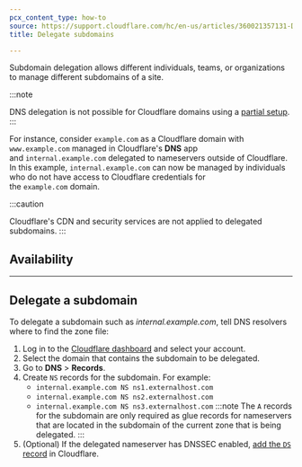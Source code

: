 ```yaml
---
pcx_content_type: how-to
source: https://support.cloudflare.com/hc/en-us/articles/360021357131-Delegating-Subdomains-Outside-of-Cloudflare
title: Delegate subdomains

---
```



Subdomain delegation allows different individuals, teams, or organizations to manage different subdomains of a site.

:::note

DNS delegation is not possible for Cloudflare domains using a [partial setup](/dns/zone-setups/partial-setup).
:::

For instance, consider `example.com` as a Cloudflare domain with `www.example.com` managed in Cloudflare's **DNS** app and `internal.example.com` delegated to nameservers outside of Cloudflare. In this example, `internal.example.com` can now be managed by individuals who do not have access to Cloudflare credentials for the `example.com` domain.

:::caution

Cloudflare's CDN and security services are not applied to delegated subdomains.
:::

## Availability

<FeatureTable id="dns.subdomain_delegation" />

***

## Delegate a subdomain

To delegate a subdomain such as *internal.example.com*, tell DNS resolvers where to find the zone file:

1. Log in to the [Cloudflare dashboard](https://dash.cloudflare.com) and select your account.
2. Select the domain that contains the subdomain to be delegated.
3. Go to **DNS** > **Records**.
4. Create `NS` records for the subdomain. For example:
   * `internal.example.com NS ns1.externalhost.com`
   * `internal.example.com NS ns2.externalhost.com`
   * `internal.example.com NS ns3.externalhost.com`
   :::note
   The `A` records for the subdomain are only required as glue records for nameservers that are located in the subdomain of the current zone that is being delegated.
   :::
5. (Optional) If the delegated nameserver has DNSSEC enabled, [add the `DS` record](/dns/dnssec/#step-1---activate-dnssec-in-cloudflare) in Cloudflare.
